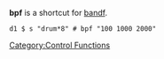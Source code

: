'''bpf''' is a shortcut for [[bandf]].

<source>
d1 $ s "drum*8" # bpf "100 1000 2000"
</source>

[[Category:Control Functions]]
